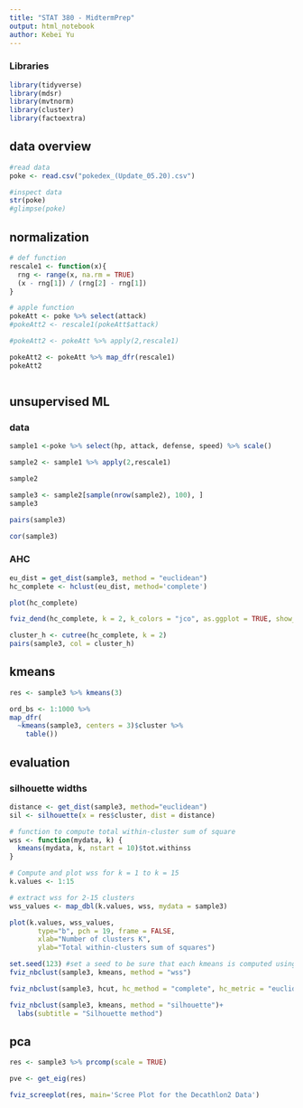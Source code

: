 ```yaml
---
title: "STAT 380 - MidtermPrep"
output: html_notebook
author: Kebei Yu
---
```


### Libraries
```r
library(tidyverse)
library(mdsr)
library(mvtnorm)
library(cluster)
library(factoextra)
```

## data overview
```r
#read data
poke <- read.csv("pokedex_(Update_05.20).csv")
```

```r
#inspect data
str(poke)
#glimpse(poke)
```


## normalization
```r
# def function
rescale1 <- function(x){
  rng <- range(x, na.rm = TRUE)
  (x - rng[1]) / (rng[2] - rng[1])
}
```


```r
# apple function
pokeAtt <- poke %>% select(attack)
#pokeAtt2 <- rescale1(pokeAtt$attack)

#pokeAtt2 <- pokeAtt %>% apply(2,rescale1)

pokeAtt2 <- pokeAtt %>% map_dfr(rescale1)
pokeAtt2

```

```r

```

## unsupervised ML

### data
```r
sample1 <-poke %>% select(hp, attack, defense, speed) %>% scale()

sample2 <- sample1 %>% apply(2,rescale1)

sample2
```
```r
sample3 <- sample2[sample(nrow(sample2), 100), ]
sample3
```

```r
pairs(sample3)
```
```r
cor(sample3)
```
### AHC

```r
eu_dist = get_dist(sample3, method = "euclidean")
hc_complete <- hclust(eu_dist, method='complete')

```

```r
plot(hc_complete) 
```

```r
fviz_dend(hc_complete, k = 2, k_colors = "jco", as.ggplot = TRUE, show_labels = FALSE, main='Euclidean-Complete')
```
```r
cluster_h <- cutree(hc_complete, k = 2)
pairs(sample3, col = cluster_h)
```

## kmeans

```r
res <- sample3 %>% kmeans(3)

ord_bs <- 1:1000 %>%
map_dfr(
  ~kmeans(sample3, centers = 3)$cluster %>% 
    table())
```


## evaluation

### silhouette widths
```r
distance <- get_dist(sample3, method="euclidean")
sil <- silhouette(x = res$cluster, dist = distance)
```

```r
# function to compute total within-cluster sum of square 
wss <- function(mydata, k) {
  kmeans(mydata, k, nstart = 10)$tot.withinss
}

# Compute and plot wss for k = 1 to k = 15
k.values <- 1:15

# extract wss for 2-15 clusters
wss_values <- map_dbl(k.values, wss, mydata = sample3)

plot(k.values, wss_values,
       type="b", pch = 19, frame = FALSE, 
       xlab="Number of clusters K",
       ylab="Total within-clusters sum of squares")
```

```r
set.seed(123) #set a seed to be sure that each kmeans is computed using the same initial centroids
fviz_nbclust(sample3, kmeans, method = "wss")
```
```r
fviz_nbclust(sample3, hcut, hc_method = "complete", hc_metric = "euclidean", method = "wss")
```
```r
fviz_nbclust(sample3, kmeans, method = "silhouette")+
  labs(subtitle = "Silhouette method")
```

## pca
```r
res <- sample3 %>% prcomp(scale = TRUE)
```

```r
pve <- get_eig(res)
```

```r
fviz_screeplot(res, main='Scree Plot for the Decathlon2 Data')
```

























